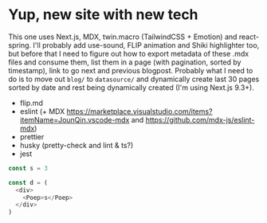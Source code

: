 # Yup, new site with new tech

This one uses Next.js, MDX, twin.macro (TailwindCSS + Emotion) and react-spring. I'll probably add use-sound, FLIP animation and Shiki highlighter too, but before that I need to figure out how to export metadata of these .mdx files and consume them, list them in a page (with pagination, sorted by timestamp), link to go next and previous blogpost. Probably what I need to do is to move out `blog/` to `datasource/` and dynamically create last 30 pages sorted by date and rest being dynamically created (I'm using Next.js 9.3+).

- flip.md
- eslint (+ MDX https://marketplace.visualstudio.com/items?itemName=JounQin.vscode-mdx and https://github.com/mdx-js/eslint-mdx)
- prettier
- husky (pretty-check and lint & ts?)
- jest

```js
const s = 3

const d = (
  <div>
    <Poep>s</Poep>
  </div>
)
```

